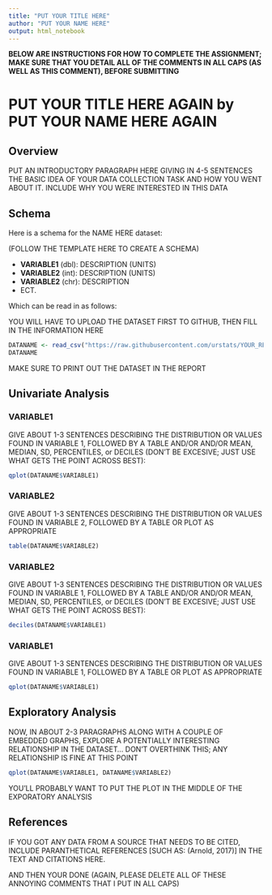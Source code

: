 ```yaml
---
title: "PUT YOUR TITLE HERE"
author: "PUT YOUR NAME HERE"
output: html_notebook
---
```


**BELOW ARE INSTRUCTIONS FOR HOW TO COMPLETE THE ASSIGNMENT;
MAKE SURE THAT YOU DETAIL ALL OF THE COMMENTS IN ALL CAPS
(AS WELL AS THIS COMMENT), BEFORE SUBMITTING**



# PUT YOUR TITLE HERE AGAIN by PUT YOUR NAME HERE AGAIN

## Overview

PUT AN INTRODUCTORY PARAGRAPH HERE GIVING IN 4-5 SENTENCES
THE BASIC IDEA OF YOUR DATA COLLECTION TASK AND HOW YOU WENT
ABOUT IT. INCLUDE WHY YOU WERE INTERESTED IN THIS DATA

## Schema

Here is a schema for the NAME HERE dataset:

(FOLLOW THE TEMPLATE HERE TO CREATE A SCHEMA)

- **VARIABLE1** (dbl): DESCRIPTION (UNITS)
- **VARIABLE2** (int): DESCRIPTION (UNITS)
- **VARIABLE2** (chr): DESCRIPTION
- ECT.

Which can be read in as follows:

YOU WILL HAVE TO UPLOAD THE DATASET FIRST TO GITHUB, THEN
FILL IN THE INFORMATION HERE

```r
DATANAME <- read_csv("https://raw.githubusercontent.com/urstats/YOUR_REPO_NAME/master/projects/YOUR_DATA_NAME.csv")
DATANAME
```

MAKE SURE TO PRINT OUT THE DATASET IN THE REPORT

## Univariate Analysis

### VARIABLE1

GIVE ABOUT 1-3 SENTENCES DESCRIBING THE DISTRIBUTION OR
VALUES FOUND IN VARIABLE 1, FOLLOWED BY A TABLE AND/OR
AND/OR MEAN, MEDIAN, SD, PERCENTILES, or DECILES (DON'T
BE EXCESIVE; JUST USE WHAT GETS THE POINT ACROSS BEST):

```r
qplot(DATANAME$VARIABLE1)
```

### VARIABLE2

GIVE ABOUT 1-3 SENTENCES DESCRIBING THE DISTRIBUTION OR
VALUES FOUND IN VARIABLE 2, FOLLOWED BY A TABLE OR PLOT
AS APPROPRIATE

```r
table(DATANAME$VARIABLE2)
```

### VARIABLE2

GIVE ABOUT 1-3 SENTENCES DESCRIBING THE DISTRIBUTION OR
VALUES FOUND IN VARIABLE 1, FOLLOWED BY A TABLE AND/OR
AND/OR MEAN, MEDIAN, SD, PERCENTILES, or DECILES (DON'T
BE EXCESIVE; JUST USE WHAT GETS THE POINT ACROSS BEST):

```r
deciles(DATANAME$VARIABLE1)
```

### VARIABLE1

GIVE ABOUT 1-3 SENTENCES DESCRIBING THE DISTRIBUTION OR
VALUES FOUND IN VARIABLE 1, FOLLOWED BY A TABLE OR PLOT
AS APPROPRIATE

```r
qplot(DATANAME$VARIABLE1)
```

## Exploratory Analysis

NOW, IN ABOUT 2-3 PARAGRAPHS ALONG WITH A COUPLE OF EMBEDDED
GRAPHS, EXPLORE A POTENTIALLY INTERESTING RELATIONSHIP IN THE
DATASET... DON'T OVERTHINK THIS; ANY RELATIONSHIP IS FINE AT
THIS POINT

```r
qplot(DATANAME$VARIABLE1, DATANAME$VARIABLE2)
```

YOU'LL PROBABLY WANT TO PUT THE PLOT IN THE MIDDLE OF THE
EXPORATORY ANALYSIS

## References

IF YOU GOT ANY DATA FROM A SOURCE THAT NEEDS TO BE CITED,
INCLUDE PARANTHETICAL REFERENCES [SUCH AS: (Arnold, 2017)]
IN THE TEXT AND CITATIONS HERE.

AND THEN YOUR DONE (AGAIN, PLEASE DELETE ALL OF THESE ANNOYING
COMMENTS THAT I PUT IN ALL CAPS)



